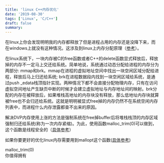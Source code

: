 ```yaml
---
title: 'linux C++内存优化'
date: '2019-08-30'
tags: ['Linux', 'C/C++']
draft: false
summary: 
---
```


在linux上你会发现明明我的内存都释放了但是进程占用的内存还是没降下来，而在windows上就没有这种情况。这涉及到linux上内存分配原理（[参考](http://blog.sina.com.cn/s/blog_b4ef897e0102vg0l.html)）。

在linux系统下，一块内存被C的free函数或者C++的delete函数显式释放后，释放掉的内存不一定马上交还给系统。简单地说，系统通过动态分配给进程的内存分为两部分: mmap和brk。mmap在进程的虚拟地址空间中找出一块空闲区域分配给进程，释放后马上归还给系统; brk在进程数据段内找到一块空闲区域给系统，是通过push _edata栈顶指针实现。两种情况下都不会直接分配物理内存，只有在访问虚拟空间地址产生缺页中断的时候才会建立虚拟地址与内存地址间的映射。brk分配的内存在被释放后，如果堆栈高地址的内存块没有释放，那么低地址内存块就算被free也不会归还给系统。这就是明明被显式free掉的内存仍然不在系统空闲内存列表中，而进程什么内存泄露都查不出来的原因。

解决DVP内存使用上涨的方法是强制系统在free掉buffer后将堆栈栈顶的内存区域强制归还给系统(称为一次内存紧缩)。为此，使用函数malloc_trim(0)可以做到，这个函数是线程安全的（[具体参考](http://man7.org/linux/man-pages/man3/malloc_trim.3.html)）

如果你要更好的优化linux内存需要用到mallopt这个函数([具体参考](http://man7.org/linux/man-pages/man3/mallopt.3.html))


malloc_trim(0)  
你值得拥有
